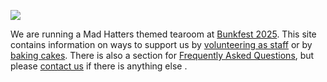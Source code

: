 ![](pictures/banner_bunkfest.png)

We are running a Mad Hatters themed tearoom at [Bunkfest 2025](https://bunkfest.co.uk/). This site contains
information on ways to support us by [volunteering as staff](staffing.qmd) or by
[baking cakes](recipes.qmd). There is also a section for 
[Frequently Asked Questions](faq.qmd), but please [contact us](contact.qmd) if there is 
anything else .
